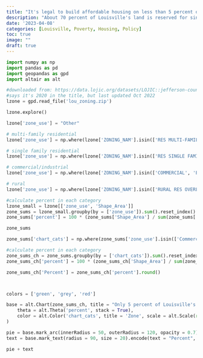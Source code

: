 ```yaml
---
title: "It's legal to build affordable housing on less than 5 percent of Louisville's land. We should change that."
description: "About 70 percent of Louisville's land is reserved for single family dwellings, usually with minimum size requirements. Only 5 percent is zoned for multi-family use (e.g. apartments, duplexes). Multi-family housing is more affordable and we need to reduce the legal barriers to building it."
date: '2023-04-08'
categories: [Louisville, Poverty, Housing, Policy]
toc: true
image: ""
draft: true
---
```


```python
import numpy as np
import pandas as pd
import geopandas as gpd
import altair as alt
```


```python
#downloaded from: https://data.lojic.org/datasets/LOJIC::jefferson-county-ky-zoning-december-2020-1/explore
#says it's 2020 in the title, but last updated Oct 2022
lzone = gpd.read_file('lou_zoning.zip')
```


```python
lzone.explore()
```

```python
lzone['zone_use'] = "Other"

# multi-family residential
lzone['zone_use'] = np.where(lzone['ZONING_NAM'].isin(['RES MULTI-FAMILY', 'RES MULTI-FAMILY', 'RES MULTI-FAMILY OVERLAY', 'RES TWO-FAMILY']), 'Multi-Family Residential', lzone['zone_use'])

# single family residential
lzone['zone_use'] = np.where(lzone['ZONING_NAM'].isin(['RES SINGLE FAMILY', 'RES SINGLE FAMILY OVERLAY']), 'Single Family Residential', lzone['zone_use'])

# commercial/industrial
lzone['zone_use'] = np.where(lzone['ZONING_NAM'].isin(['COMMERCIAL', 'ENTERPRIZE ZONE', 'ENTERPRIZE ZONE OVERLAY', 'ENTERPRIZE ZONE', 'ENTERPRIZE ZONE OVERLAY', 'INDUSTRIAL', 'INDUSTRIAL OVERLAY', 'PLANNED EMPLOYMENT CENTER']), 'Commercial/Industrial', lzone['zone_use'])

# rural
lzone['zone_use'] = np.where(lzone['ZONING_NAM'].isin(['RURAL RES OVERLAY', 'RURAL RESIDENTIAL']), 'Rural Residential', lzone['zone_use'])

#calculate percent in each category
lzone_small = lzone[['zone_use', 'Shape_Area']]
zone_sums = lzone_small.groupby(by = ['zone_use']).sum().reset_index()
zone_sums['percent'] = 100 * (zone_sums['Shape_Area'] / sum(zone_sums['Shape_Area']))

zone_sums
```

```python
zone_sums['chart_cats'] = np.where(zone_sums['zone_use'].isin(['Commercial/Industrial', 'Other', 'Rural Residential']), 'Other', zone_sums['zone_use'])

#calculate percent in each category
zone_sums_ch = zone_sums.groupby(by = ['chart_cats']).sum().reset_index()
zone_sums_ch['percent'] = 100 * (zone_sums_ch['Shape_Area'] / sum(zone_sums_ch['Shape_Area']))

zone_sums_ch['Percent'] = zone_sums_ch['percent'].round()



colors = ['green', 'grey', 'red']

base = alt.Chart(zone_sums_ch, title = "Only 5 percent of Louisville's land allows multi-family residential housing").encode(
    theta = alt.Theta('percent', stack = True),
    color = alt.Color('chart_cats', title = 'Zone', scale = alt.Scale(range = colors))
)

pie = base.mark_arc(innerRadius = 50, outerRadius = 120, opacity = 0.7)
text = base.mark_text(radius = 90, size = 20).encode(text = "Percent", color = alt.value('black'))

pie + text
```

```python

```


